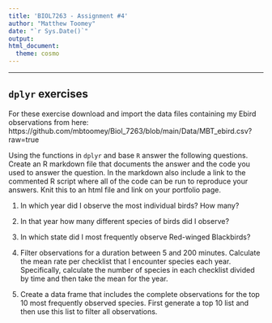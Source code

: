 ```yaml
---
title: 'BIOL7263 - Assignment #4'
author: "Matthew Toomey"
date: "`r Sys.Date()`"
output: 
html_document:
  theme: cosmo
---
```

___

## `dplyr` exercises

For these exercise download and import the data files containing my Ebird observations from here: https://github.com/mbtoomey/Biol_7263/blob/main/Data/MBT_ebird.csv?raw=true

Using the functions in `dplyr` and base `R` answer the following questions. Create an R markdown file that documents the answer and the code you used to answer the question. In the markdown also include a link to the commented R script where all of the code can be run to reproduce your answers. Knit this to an html file and link on your portfolio page. 

1. In which year did I observe the most individual birds? How many?

2. In that year how many different species of birds did I observe? 

3. In which state did I most frequently observe Red-winged Blackbirds? 

4. Filter observations for a duration between 5 and 200 minutes. Calculate the mean rate per checklist that I encounter species each year. Specifically, calculate the number of species in each checklist divided by time and then take the mean for the year. 

5. Create a data frame that includes the complete observations for the top 10 most frequently observed species. First generate a top 10 list and then use this list to filter all observations. 


  
  
    


 